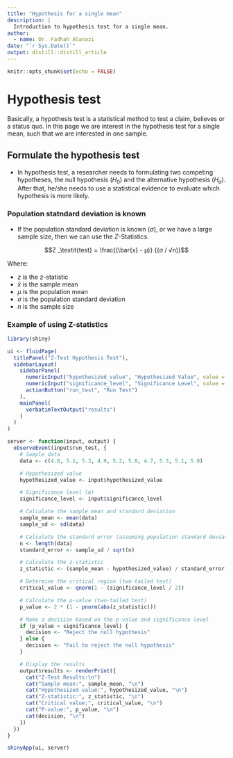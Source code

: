 ```yaml
---
title: "Hypothesis for a single mean"
description: |
  Introduction to hypothesis test for a single mean.
author:
  - name: Dr. Fadhah Alanazi
date: "`r Sys.Date()`"
output: distill::distill_article
---
```


```r
knitr::opts_chunk$set(echo = FALSE)
```

# Hypothesis test

Basically, a hypothesis test is a statistical method to test a claim, believes or a status quo. In this page we are interest in the
hypothesis test for a single mean, such that we are interested in one sample. 

## Formulate the hypothesis test

- In hypothesis test, a researcher needs to formulating two competing hypotheses, the null hypothesis ($H_0$) and the alternative hypothesis
($H_a$). After that, he/she needs to use a statistical evidence to evaluate which hypothesis is more likely.

### Population statndard deviation is known

- If the population standard deviation is known ($\sigma$), or we have a large sample size, then we can use the $Z$-Statistics. 

$$Z _\textit{test} = \frac{(\bar{x} - μ)} {(σ / √n)}$$

Where:

- $z$ is the z-statistic
- $\bar{x}$ is the sample mean
- $μ$ is the population mean
- $σ$ is the population standard deviation
- $n$ is the sample size

### Example of using Z-statistics 

```r
library(shiny)

ui <- fluidPage(
  titlePanel("Z-Test Hypothesis Test"),
  sidebarLayout(
    sidebarPanel(
      numericInput("hypothesized_value", "Hypothesized Value", value = 5),
      numericInput("significance_level", "Significance Level", value = 0.05),
      actionButton("run_test", "Run Test")
    ),
    mainPanel(
      verbatimTextOutput("results")
    )
  )
)

server <- function(input, output) {
  observeEvent(input$run_test, {
    # Sample data
    data <- c(4.8, 5.1, 5.3, 4.9, 5.2, 5.0, 4.7, 5.3, 5.1, 5.0)

    # Hypothesized value
    hypothesized_value <- input$hypothesized_value

    # Significance level (α)
    significance_level <- input$significance_level

    # Calculate the sample mean and standard deviation
    sample_mean <- mean(data)
    sample_sd <- sd(data)

    # Calculate the standard error (assuming population standard deviation is known)
    n <- length(data)
    standard_error <- sample_sd / sqrt(n)

    # Calculate the z-statistic
    z_statistic <- (sample_mean - hypothesized_value) / standard_error

    # Determine the critical region (two-tailed test)
    critical_value <- qnorm(1 - (significance_level / 2))

    # Calculate the p-value (two-tailed test)
    p_value <- 2 * (1 - pnorm(abs(z_statistic)))

    # Make a decision based on the p-value and significance level
    if (p_value < significance_level) {
      decision <- "Reject the null hypothesis"
    } else {
      decision <- "Fail to reject the null hypothesis"
    }

    # Display the results
    output$results <- renderPrint({
      cat("Z-Test Results:\n")
      cat("Sample mean:", sample_mean, "\n")
      cat("Hypothesized value:", hypothesized_value, "\n")
      cat("Z-statistic:", z_statistic, "\n")
      cat("Critical value:", critical_value, "\n")
      cat("P-value:", p_value, "\n")
      cat(decision, "\n")
    })
  })
}

shinyApp(ui, server)

```



